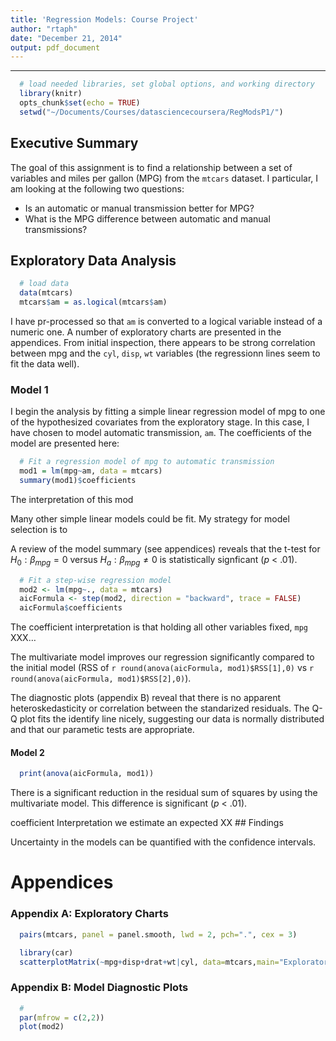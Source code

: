 ```yaml
---
title: 'Regression Models: Course Project'
author: "rtaph"
date: "December 21, 2014"
output: pdf_document
---
```


******************************
```r
  # load needed libraries, set global options, and working directory
  library(knitr)
  opts_chunk$set(echo = TRUE)       
  setwd("~/Documents/Courses/datasciencecoursera/RegModsP1/")
```

## Executive Summary
The goal of this assignment is to find a relationship between a set of variables and miles per gallon (MPG) from the `mtcars` dataset. I particular, I am looking at the following two questions:

* Is an automatic or manual transmission better for MPG?
* What is the MPG difference between automatic and manual transmissions?
  
## Exploratory Data Analysis

```r
  # load data
  data(mtcars)
  mtcars$am = as.logical(mtcars$am)
```

I have pr-processed so that `am` is converted to a logical variable instead of a numeric one. A number of exploratory charts are presented in the appendices. From initial inspection, there appears to be strong correlation between mpg and the `cyl`, `disp`, `wt` variables (the regressionn lines seem to fit the data well). 

### Model 1

I begin the analysis by fitting a simple linear regression model of mpg to one of the hypothesized covariates from the exploratory stage. In this case, I have chosen to model automatic transmission, `am`. The coefficients of the model are presented here:

```r
  # Fit a regression model of mpg to automatic transmission
  mod1 = lm(mpg~am, data = mtcars)
  summary(mod1)$coefficients
```

The interpretation of this mod

Many other simple linear models could be fit. My strategy for model selection is to

A review of the model summary (see appendices) reveals that the t-test for $H_{0}: \beta_{mpg} = 0$ versus $H_{a}: \beta_{mpg} \neq 0$ is statistically signficant (*p* < .01).

```r
  # Fit a step-wise regression model
  mod2 <- lm(mpg~., data = mtcars)
  aicFormula <- step(mod2, direction = "backward", trace = FALSE)
  aicFormula$coefficients
```

The coefficient interpretation is that holding all other variables fixed, `mpg` XXX...

The multivariate model improves our regression significantly compared to the initial model (RSS of `r round(anova(aicFormula, mod1)$RSS[1],0)` vs `r round(anova(aicFormula, mod1)$RSS[2],0)`). 

The diagnostic plots (appendix B) reveal that there is no apparent heteroskedasticity or correlation between the standarized residuals. The Q-Q plot fits the identify line nicely, suggesting our data is normally distributed and that our parametic tests are appropriate.



#### Model 2

```r
  print(anova(aicFormula, mod1))
```
There is a significant reduction in the residual sum of squares by using the multivariate model. This difference is significant (*p* < .01).

coefficient Interpretation
we estimate an expected XX 
## Findings

Uncertainty in the models can be quantified with the confidence intervals.

# Appendices
### Appendix A: Exploratory Charts

```r
  pairs(mtcars, panel = panel.smooth, lwd = 2, pch=".", cex = 3)
```

```r
  library(car)
  scatterplotMatrix(~mpg+disp+drat+wt|cyl, data=mtcars,main="Exploratory Chart")
```


### Appendix B: Model Diagnostic Plots
```r
  #
  par(mfrow = c(2,2))
  plot(mod2)
```